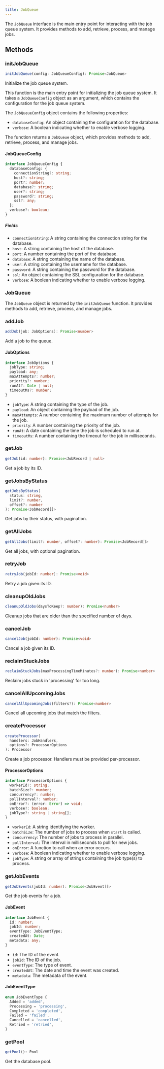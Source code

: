 ```yaml
---
title: JobQueue
---
```


The `JobQueue` interface is the main entry point for interacting with the job queue system. It provides methods to add, retrieve, process, and manage jobs.

## Methods

### initJobQueue

```ts
initJobQueue(config: JobQueueConfig): Promise<JobQueue>
```

Initialize the job queue system.

This function is the main entry point for initializing the job queue system. It takes a `JobQueueConfig` object as an argument, which contains the configuration for the job queue system.

The `JobQueueConfig` object contains the following properties:

- `databaseConfig`: An object containing the configuration for the database.
- `verbose`: A boolean indicating whether to enable verbose logging.

The function returns a `JobQueue` object, which provides methods to add, retrieve, process, and manage jobs.

#### JobQueueConfig

```ts
interface JobQueueConfig {
  databaseConfig: {
    connectionString?: string;
    host?: string;
    port?: number;
    database?: string;
    user?: string;
    password?: string;
    ssl?: any;
  };
  verbose?: boolean;
}
```

##### Fields

- `connectionString`: A string containing the connection string for the database.
- `host`: A string containing the host of the database.
- `port`: A number containing the port of the database.
- `database`: A string containing the name of the database.
- `user`: A string containing the username for the database.
- `password`: A string containing the password for the database.
- `ssl`: An object containing the SSL configuration for the database.
- `verbose`: A boolean indicating whether to enable verbose logging.

### JobQueue

The `JobQueue` object is returned by the `initJobQueue` function. It provides methods to add, retrieve, process, and manage jobs.

### addJob

```ts
addJob(job: JobOptions): Promise<number>
```

Add a job to the queue.

#### JobOptions

```ts
interface JobOptions {
  jobType: string;
  payload: any;
  maxAttempts?: number;
  priority?: number;
  runAt?: Date | null;
  timeoutMs?: number;
}
```

- `jobType`: A string containing the type of the job.
- `payload`: An object containing the payload of the job.
- `maxAttempts`: A number containing the maximum number of attempts for the job.
- `priority`: A number containing the priority of the job.
- `runAt`: A date containing the time the job is scheduled to run at.
- `timeoutMs`: A number containing the timeout for the job in milliseconds.

### getJob

```ts
getJob(id: number): Promise<JobRecord | null>
```

Get a job by its ID.

### getJobsByStatus

```ts
getJobsByStatus(
  status: string,
  limit?: number,
  offset?: number
): Promise<JobRecord[]>
```

Get jobs by their status, with pagination.

### getAllJobs

```ts
getAllJobs(limit?: number, offset?: number): Promise<JobRecord[]>
```

Get all jobs, with optional pagination.

### retryJob

```ts
retryJob(jobId: number): Promise<void>
```

Retry a job given its ID.

### cleanupOldJobs

```ts
cleanupOldJobs(daysToKeep?: number): Promise<number>
```

Cleanup jobs that are older than the specified number of days.

### cancelJob

```ts
cancelJob(jobId: number): Promise<void>
```

Cancel a job given its ID.

### reclaimStuckJobs

```ts
reclaimStuckJobs(maxProcessingTimeMinutes?: number): Promise<number>
```

Reclaim jobs stuck in 'processing' for too long.

### cancelAllUpcomingJobs

```ts
cancelAllUpcomingJobs(filters?): Promise<number>
```

Cancel all upcoming jobs that match the filters.

### createProcessor

```ts
createProcessor(
  handlers: JobHandlers,
  options?: ProcessorOptions
): Processor
```

Create a job processor. Handlers must be provided per-processor.

#### ProcessorOptions

```ts
interface ProcessorOptions {
  workerId?: string;
  batchSize?: number;
  concurrency?: number;
  pollInterval?: number;
  onError?: (error: Error) => void;
  verbose?: boolean;
  jobType?: string | string[];
}
```

- `workerId`: A string identifying the worker.
- `batchSize`: The number of jobs to process when `start` is called.
- `concurrency`: The number of jobs to process in parallel.
- `pollInterval`: The interval in milliseconds to poll for new jobs.
- `onError`: A function to call when an error occurs.
- `verbose`: A boolean indicating whether to enable verbose logging.
- `jobType`: A string or array of strings containing the job type(s) to process.

### getJobEvents

```ts
getJobEvents(jobId: number): Promise<JobEvent[]>
```

Get the job events for a job.

#### JobEvent

```ts
interface JobEvent {
  id: number;
  jobId: number;
  eventType: JobEventType;
  createdAt: Date;
  metadata: any;
}
```

- `id`: The ID of the event.
- `jobId`: The ID of the job.
- `eventType`: The type of event.
- `createdAt`: The date and time the event was created.
- `metadata`: The metadata of the event.

#### JobEventType

```ts
enum JobEventType {
  Added = 'added',
  Processing = 'processing',
  Completed = 'completed',
  Failed = 'failed',
  Cancelled = 'cancelled',
  Retried = 'retried',
}
```

### getPool

```ts
getPool(): Pool
```

Get the database pool.
